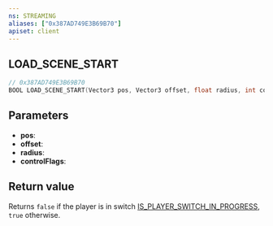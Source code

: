 ```yaml
---
ns: STREAMING
aliases: ["0x387AD749E3B69B70"]
apiset: client
---
```

## LOAD_SCENE_START

```c
// 0x387AD749E3B69B70
BOOL LOAD_SCENE_START(Vector3 pos, Vector3 offset, float radius, int controlFlags);
```


## Parameters
* **pos**:
* **offset**:
* **radius**:
* **controlFlags**:

## Return value
Returns `false` if the player is in switch [IS_PLAYER_SWITCH_IN_PROGRESS](#_0xED20CB1F5297791D), `true` otherwise.